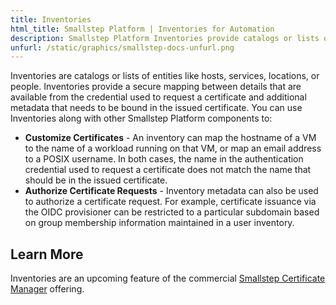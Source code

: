 ---
title: Inventories
html_title: Smallstep Platform | Inventories for Automation
description: Smallstep Platform Inventories provide catalogs or lists of entities like hosts, services, locations, or people.
unfurl: /static/graphics/smallstep-docs-unfurl.png
---

Inventories are catalogs or lists of entities like hosts, services, locations, or people. 
Inventories provide a secure mapping between details that are available from the credential used to request a certificate 
and additional metadata that needs to be bound in the issued certificate. 
You can use Inventories along with other Smallstep Platform components to:

- **Customize Certificates** - An inventory can map the hostname of a VM to the name of a workload running on that VM, or map an email address to a POSIX username. 
In both cases, the name in the authentication credential used to request a certificate does not match the name that should be in the issued certificate.
- **Authorize Certificate Requests** - Inventory metadata can also be used to authorize a certificate request. For example, certificate issuance via the OIDC provisioner can be restricted to a particular subdomain based on group membership information maintained in a user inventory.

## Learn More

Inventories are an upcoming feature of the commercial [Smallstep Certificate Manager](https://smallstep.com/certificate-manager/) offering.
